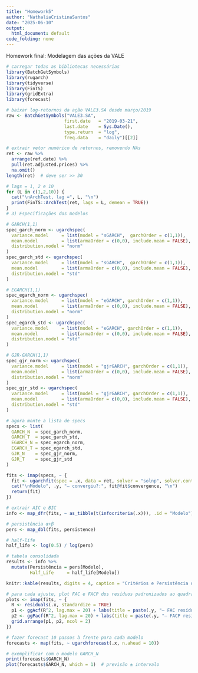 ```yaml
---
title: "Homework5"
author: "NathaliaCristinaSantos"
date: "2025-06-10"
output:
  html_document: default
code_folding: none
---
```


Homework final: Modelagem das ações da VALE



```r
# carregar todas as bibliotecas necessárias
library(BatchGetSymbols)
library(rugarch)
library(tidyverse)
library(FinTS)
library(gridExtra)   
library(forecast) 

# baixar log-retornos da ação VALE3.SA desde março/2019
raw <- BatchGetSymbols("VALE3.SA",
                      first.date   = "2019-03-21",
                      last.date    = Sys.Date(),
                      type.return  = "log",
                      freq.data    = "daily")[[2]]

# extrair vetor numérico de retornos, removendo NAs
ret <- raw %>%
  arrange(ref.date) %>%
  pull(ret.adjusted.prices) %>%
  na.omit()
length(ret)  # deve ser >> 30

# lags = 1, 2 e 10
for (L in c(1,2,10)) {
  cat("\nArchTest, lag =", L, "\n")
  print(FinTS::ArchTest(ret, lags = L, demean = TRUE))
}
# 3) Especificações dos modelos

# GARCH(1,1)
spec_garch_norm <- ugarchspec(
  variance.model     = list(model = "sGARCH",  garchOrder = c(1,1)),
  mean.model         = list(armaOrder = c(0,0), include.mean = FALSE),
  distribution.model = "norm"
)
spec_garch_std <- ugarchspec(
  variance.model     = list(model = "sGARCH",  garchOrder = c(1,1)),
  mean.model         = list(armaOrder = c(0,0), include.mean = FALSE),
  distribution.model = "std"
)

# EGARCH(1,1)
spec_egarch_norm <- ugarchspec(
  variance.model     = list(model = "eGARCH", garchOrder = c(1,1)),
  mean.model         = list(armaOrder = c(0,0), include.mean = FALSE),
  distribution.model = "norm"
)
spec_egarch_std <- ugarchspec(
  variance.model     = list(model = "eGARCH", garchOrder = c(1,1)),
  mean.model         = list(armaOrder = c(0,0), include.mean = FALSE),
  distribution.model = "std"
)

# GJR-GARCH(1,1)
spec_gjr_norm <- ugarchspec(
  variance.model     = list(model = "gjrGARCH", garchOrder = c(1,1)),
  mean.model         = list(armaOrder = c(0,0), include.mean = FALSE),
  distribution.model = "norm"
)
spec_gjr_std <- ugarchspec(
  variance.model     = list(model = "gjrGARCH", garchOrder = c(1,1)),
  mean.model         = list(armaOrder = c(0,0), include.mean = FALSE),
  distribution.model = "std"
)

# agora monte a lista de specs
specs <- list(
  GARCH_N  = spec_garch_norm,
  GARCH_T  = spec_garch_std,
  EGARCH_N = spec_egarch_norm,
  EGARCH_T = spec_egarch_std,
  GJR_N    = spec_gjr_norm,
  GJR_T    = spec_gjr_std
)

fits <- imap(specs, ~ {
  fit <- ugarchfit(spec = .x, data = ret, solver = "solnp", solver.control = list(trace = 0))
  cat("\nModelo", .y, "— convergiu?:", fit@fit$convergence, "\n")
  return(fit)
})

# extrair AIC e BIC
info <- map_dfr(fits, ~ as_tibble(t(infocriteria(.x))), .id = "Modelo")

# persistência α+β
pers <- map_dbl(fits, persistence)

# half-life
half_life <- log(0.5) / log(pers)

# tabela consolidada
results <- info %>%
  mutate(Persistência = pers[Modelo],
         Half_Life     = half_life[Modelo])

knitr::kable(results, digits = 4, caption = "Critérios e Persistência dos Modelos")

# para cada ajuste, plot FAC e FACP dos resíduos padronizados ao quadrado
plots <- imap(fits, ~ {
  R <- residuals(.x, standardize = TRUE)
  p1 <- ggAcf(R^2, lag.max = 20) + labs(title = paste(.y, "— FAC resíduos²"))
  p2 <- ggPacf(R^2, lag.max = 20) + labs(title = paste(.y, "— FACP resíduos²"))
  grid.arrange(p1, p2, ncol = 2)
})

# fazer forecast 10 passos à frente para cada modelo
forecasts <- map(fits, ~ ugarchforecast(.x, n.ahead = 10))

# exemplificar com o modelo GARCH_N
print(forecasts$GARCH_N)
plot(forecasts$GARCH_N, which = 1)  # previsão ± intervalo

```
